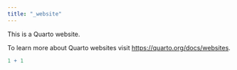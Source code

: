 ```yaml
---
title: "_website"
---
```


This is a Quarto website.

To learn more about Quarto websites visit <https://quarto.org/docs/websites>.

```r
1 + 1
```
